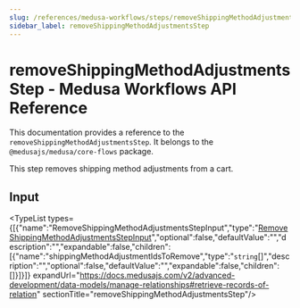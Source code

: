 ```yaml
---
slug: /references/medusa-workflows/steps/removeShippingMethodAdjustmentsStep
sidebar_label: removeShippingMethodAdjustmentsStep
---
```



# removeShippingMethodAdjustmentsStep - Medusa Workflows API Reference

This documentation provides a reference to the `removeShippingMethodAdjustmentsStep`. It belongs to the `@medusajs/medusa/core-flows` package.

This step removes shipping method adjustments from a cart.

## Input

<TypeList types={[{"name":"RemoveShippingMethodAdjustmentsStepInput","type":"[RemoveShippingMethodAdjustmentsStepInput](../../../../interfaces/core_flows.RemoveShippingMethodAdjustmentsStepInput/page.mdx)","optional":false,"defaultValue":"","description":"","expandable":false,"children":[{"name":"shippingMethodAdjustmentIdsToRemove","type":"`string`[]","description":"","optional":false,"defaultValue":"","expandable":false,"children":[]}]}]} expandUrl="https://docs.medusajs.com/v2/advanced-development/data-models/manage-relationships#retrieve-records-of-relation" sectionTitle="removeShippingMethodAdjustmentsStep"/>
